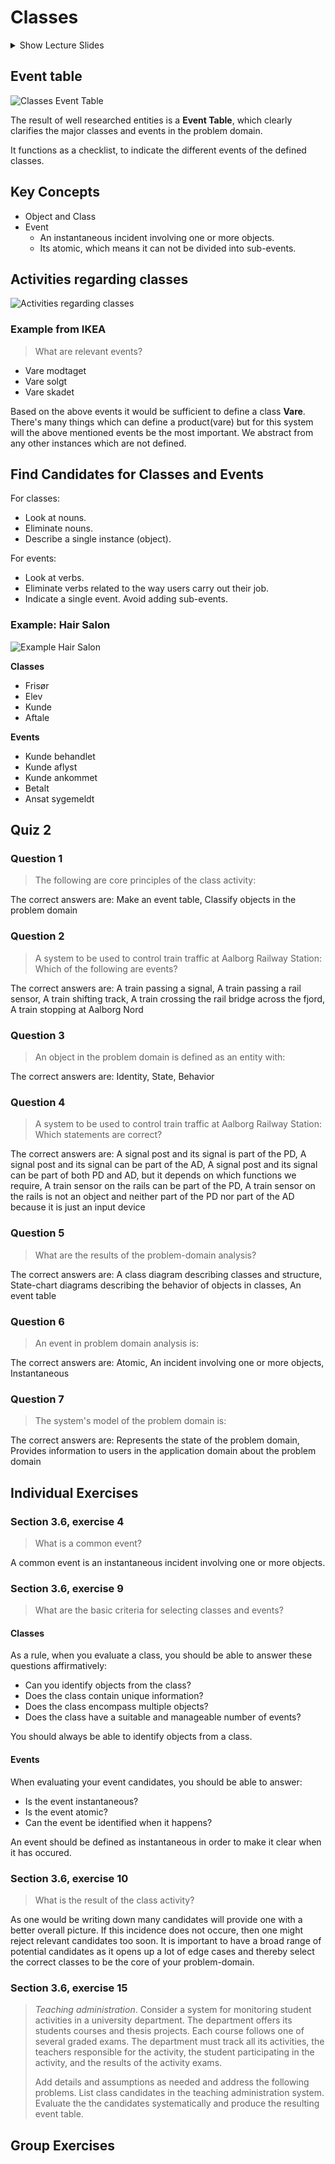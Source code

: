 # Classes

<details>
  <summary>Show Lecture Slides</summary>
  <iframe src="https://www.moodle.aau.dk/pluginfile.php/1627023/mod_resource/content/4/Systems%20Development%20Lecture%202%20-%20before%20lecture.pdf" width="100%" height="500px"></iframe>
</details>

## Event table

![Classes Event Table](classes-event-table.png)

The result of well researched entities is a **Event Table**, which
clearly clarifies the major classes and events in the problem domain.

It functions as a checklist, to indicate the different events of the defined classes.

## Key Concepts
* Object and Class
* Event
  * An instantaneous incident involving one or more objects.
  * Its atomic, which means it can not be divided into sub-events.

## Activities regarding classes
![Activities regarding classes](classes-activities.png)

### Example from IKEA
> What are relevant events?

* Vare modtaget
* Vare solgt
* Vare skadet

Based on the above events it would be sufficient to define a class
**Vare**. There's many things which can define a product(vare) but
for this system will the above mentioned events be the most important.
We abstract from any other instances which are not defined.

## Find Candidates for Classes and Events
For classes:
* Look at nouns.
* Eliminate nouns.
* Describe a single instance (object).

For events:
* Look at verbs.
* Eliminate verbs related to the way users carry out their job.
* Indicate a single event. Avoid adding sub-events.

### Example: Hair Salon
![Example Hair Salon](classes-example-hair-salon-factor.png)

**Classes**
* Frisør
* Elev
* Kunde
* Aftale

**Events**
* Kunde behandlet
* Kunde aflyst
* Kunde ankommet
* Betalt
* Ansat sygemeldt


## Quiz 2

### Question 1

> The following are core principles of the class activity:

The correct answers are: Make an event table, Classify objects in the problem domain

### Question 2

> A system to be used to control train traffic at Aalborg Railway Station: Which of the following are events?

The correct answers are: A train passing a signal, A train passing a rail sensor, A train shifting track, A train crossing the rail bridge across the fjord, A train stopping at Aalborg Nord

### Question 3

> An object in the problem domain is defined as an entity with:

The correct answers are: Identity, State, Behavior

### Question 4

> A system to be used to control train traffic at Aalborg Railway Station: Which statements are correct?

The correct answers are: A signal post and its signal is part of the PD, A signal post and its signal can be part of the AD, A signal post and its signal can be part of both PD and AD, but it depends on which functions we require, A train sensor on the rails can be part of the PD, A train sensor on the rails is not an object and neither part of the PD nor part of the AD because it is just an input device

### Question 5

> What are the results of the problem-domain analysis?

The correct answers are: A class diagram describing classes and structure, State-chart diagrams describing the behavior of objects in classes, An event table

### Question 6

> An event in problem domain analysis is:

The correct answers are: Atomic, An incident involving one or more objects, Instantaneous

### Question 7

> The system's model of the problem domain is:

The correct answers are: Represents the state of the problem domain, Provides information to users in the application domain about the problem domain

## Individual Exercises

### Section 3.6, exercise 4

> What is a common event?

A common event is an instantaneous incident involving one or more objects.

### Section 3.6, exercise 9

> What are the basic criteria for selecting classes and events?

#### Classes

As a rule, when you evaluate a class, you should be able to answer these questions affirmatively:

- Can you identify objects from the class?
- Does the class contain unique information?
- Does the class encompass multiple objects?
- Does the class have a suitable and manageable number of events?

You should always be able to identify objects from a class.

#### Events

When evaluating your event candidates, you should be able to answer:

- Is the event instantaneous?
- Is the event atomic?
- Can the event be identified when it happens?

An event should be defined as instantaneous in order to make it clear when it has occured.

### Section 3.6, exercise 10

> What is the result of the class activity?

As one would be writing down many candidates will provide one with a better overall picture. If this incidence
does not occure, then one might reject relevant candidates too soon. It is important to have a broad range of
potential candidates as it opens up a lot of edge cases and thereby select the correct classes to be the core of
your problem-domain.

### Section 3.6, exercise 15

> _Teaching administration_. Consider a system for monitoring student activities in a university department. The department
> offers its students courses and thesis projects. Each course follows one of several graded exams. The department must track all its
> activities, the teachers responsible for the activity, the student participating in the activity, and the results of the activity exams.
>
> Add details and assumptions as needed and address the following problems. List class candidates in the teaching administration system.
> Evaluate the the candidates systematically and produce the resulting event table.

## Group Exercises

